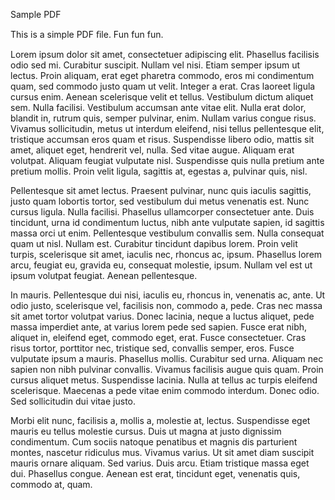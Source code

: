 Sample PDF

This is a simple PDF ﬁle. Fun fun fun.

Lorem ipsum dolor sit amet, consectetuer adipiscing elit. Phasellus facilisis odio sed mi.
Curabitur suscipit. Nullam vel nisi. Etiam semper ipsum ut lectus. Proin aliquam, erat eget
pharetra commodo, eros mi condimentum quam, sed commodo justo quam ut velit.
Integer a erat. Cras laoreet ligula cursus enim. Aenean scelerisque velit et tellus.
Vestibulum dictum aliquet sem. Nulla facilisi. Vestibulum accumsan ante vitae elit. Nulla
erat dolor, blandit in, rutrum quis, semper pulvinar, enim. Nullam varius congue risus.
Vivamus sollicitudin, metus ut interdum eleifend, nisi tellus pellentesque elit, tristique
accumsan eros quam et risus. Suspendisse libero odio, mattis sit amet, aliquet eget,
hendrerit vel, nulla. Sed vitae augue. Aliquam erat volutpat. Aliquam feugiat vulputate nisl.
Suspendisse quis nulla pretium ante pretium mollis. Proin velit ligula, sagittis at, egestas a,
pulvinar quis, nisl.

Pellentesque sit amet lectus. Praesent pulvinar, nunc quis iaculis sagittis, justo quam
lobortis tortor, sed vestibulum dui metus venenatis est. Nunc cursus ligula. Nulla facilisi.
Phasellus ullamcorper consectetuer ante. Duis tincidunt, urna id condimentum luctus, nibh
ante vulputate sapien, id sagittis massa orci ut enim. Pellentesque vestibulum convallis
sem. Nulla consequat quam ut nisl. Nullam est. Curabitur tincidunt dapibus lorem. Proin
velit turpis, scelerisque sit amet, iaculis nec, rhoncus ac, ipsum. Phasellus lorem arcu,
feugiat eu, gravida eu, consequat molestie, ipsum. Nullam vel est ut ipsum volutpat
feugiat. Aenean pellentesque.

In mauris. Pellentesque dui nisi, iaculis eu, rhoncus in, venenatis ac, ante. Ut odio justo,
scelerisque vel, facilisis non, commodo a, pede. Cras nec massa sit amet tortor volutpat
varius. Donec lacinia, neque a luctus aliquet, pede massa imperdiet ante, at varius lorem
pede sed sapien. Fusce erat nibh, aliquet in, eleifend eget, commodo eget, erat. Fusce
consectetuer. Cras risus tortor, porttitor nec, tristique sed, convallis semper, eros. Fusce
vulputate ipsum a mauris. Phasellus mollis. Curabitur sed urna. Aliquam nec sapien non
nibh pulvinar convallis. Vivamus facilisis augue quis quam. Proin cursus aliquet metus.
Suspendisse lacinia. Nulla at tellus ac turpis eleifend scelerisque. Maecenas a pede vitae
enim commodo interdum. Donec odio. Sed sollicitudin dui vitae justo.

Morbi elit nunc, facilisis a, mollis a, molestie at, lectus. Suspendisse eget mauris eu tellus
molestie cursus. Duis ut magna at justo dignissim condimentum. Cum sociis natoque
penatibus et magnis dis parturient montes, nascetur ridiculus mus. Vivamus varius. Ut sit
amet diam suscipit mauris ornare aliquam. Sed varius. Duis arcu. Etiam tristique massa
eget dui. Phasellus congue. Aenean est erat, tincidunt eget, venenatis quis, commodo at,
quam.
